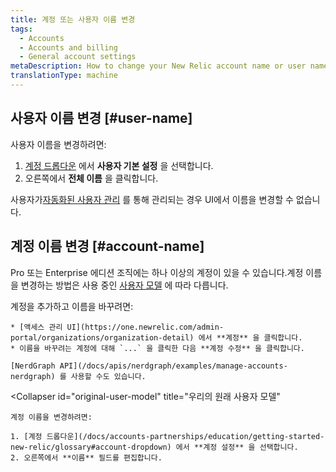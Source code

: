 ```yaml
---
title: 계정 또는 사용자 이름 변경
tags:
  - Accounts
  - Accounts and billing
  - General account settings
metaDescription: How to change your New Relic account name or user name.
translationType: machine
---
```


## 사용자 이름 변경 [#user-name]

사용자 이름을 변경하려면:

1. [계정 드롭다운](/docs/accounts-partnerships/education/getting-started-new-relic/glossary#account-dropdown) 에서 **사용자 기본 설정** 을 선택합니다.
2. 오른쪽에서 **전체 이름** 을 클릭합니다.

사용자가[자동화된 사용자 관리](/docs/accounts/accounts/automated-user-management/automated-user-provisioning-single-sign) 를 통해 관리되는 경우 UI에서 이름을 변경할 수 없습니다.

## 계정 이름 변경 [#account-name]

Pro 또는 Enterprise 에디션 조직에는 하나 이상의 계정이 있을 수 있습니다.계정 이름을 변경하는 방법은 사용 중인 [사용자 모델](/docs/accounts/original-accounts-billing/original-users-roles/overview-user-models) 에 따라 다릅니다.

<CollapserGroup>
  <Collapser
    id="new-user-model"
    title="우리의 새로운 사용자 모델"
  >
    계정을 추가하고 이름을 바꾸려면:

    * [액세스 관리 UI](https://one.newrelic.com/admin-portal/organizations/organization-detail) 에서 **계정** 을 클릭합니다.
    * 이름을 바꾸려는 계정에 대해 `...` 을 클릭한 다음 **계정 수정** 을 클릭합니다.

    [NerdGraph API](/docs/apis/nerdgraph/examples/manage-accounts-nerdgraph) 를 사용할 수도 있습니다.
  </Collapser>

  <Collapser
    id="original-user-model"
    title="우리의 원래 사용자 모델"
  >
    계정 이름을 변경하려면:

    1. [계정 드롭다운](/docs/accounts-partnerships/education/getting-started-new-relic/glossary#account-dropdown) 에서 **계정 설정** 을 선택합니다.
    2. 오른쪽에서 **이름** 필드를 편집합니다.
  </Collapser>
</CollapserGroup>